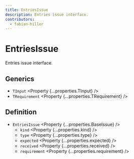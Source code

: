 ```yaml
---
title: EntriesIssue
description: Entries issue interface.
contributors:
  - fabian-hiller
---
```



# EntriesIssue

Entries issue interface.

## Generics

- `TInput` <Property {...properties.TInput} />
- `TRequirement` <Property {...properties.TRequirement} />

## Definition

- `EntriesIssue` <Property {...properties.BaseIssue} />
  - `kind` <Property {...properties.kind} />
  - `type` <Property {...properties.type} />
  - `expected` <Property {...properties.expected} />
  - `received` <Property {...properties.received} />
  - `requirement` <Property {...properties.requirement} />
